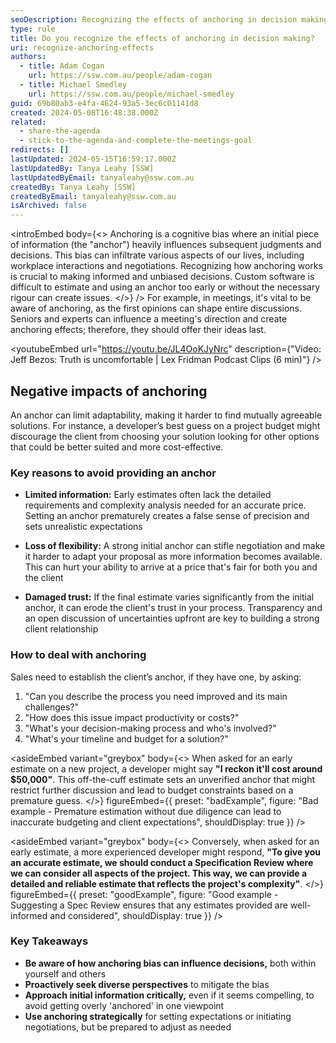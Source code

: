 ```yaml
---
seoDescription: Recognizing the effects of anchoring in decision making can help you avoid cognitive biases and make informed choices.
type: rule
title: Do you recognize the effects of anchoring in decision making?
uri: recognize-anchoring-effects
authors:
  - title: Adam Cogan
    url: https://ssw.com.au/people/adam-cogan
  - title: Michael Smedley
    url: https://ssw.com.au/people/michael-smedley
guid: 69b80ab3-e4fa-4624-93a5-3ec6c01141d8
created: 2024-05-08T16:48:38.000Z
related:
  - share-the-agenda
  - stick-to-the-agenda-and-complete-the-meetings-goal
redirects: []
lastUpdated: 2024-05-15T16:59:17.000Z
lastUpdatedBy: Tanya Leahy [SSW]
lastUpdatedByEmail: tanyaleahy@ssw.com.au
createdBy: Tanya Leahy [SSW]
createdByEmail: tanyaleahy@ssw.com.au
isArchived: false
---
```


<introEmbed
  body={<>
Anchoring is a cognitive bias where an initial piece of information (the "anchor") heavily influences subsequent judgments and decisions. This bias can infiltrate various aspects of our lives, including workplace interactions and negotiations. Recognizing how anchoring works is crucial to making informed and unbiased decisions. Custom software is difficult to estimate and using an anchor too early or without the necessary rigour can create issues.
  </>}
/>
For example, in meetings, it's vital to be aware of anchoring, as the first opinions can shape entire discussions. Seniors and experts can influence a meeting's direction and create anchoring effects; therefore, they should offer their ideas last.


<youtubeEmbed url="https://youtu.be/JL4OoKJyNrc" description={"Video: Jeff Bezos: Truth is uncomfortable | Lex Fridman Podcast Clips (6 min)"} />


## Negative impacts of anchoring

An anchor can limit adaptability, making it harder to find mutually agreeable solutions. For instance, a developer’s best guess on a project budget might discourage the client from choosing your solution looking for other options that could be better suited and more cost-effective.

### Key reasons to avoid providing an anchor

- **Limited information:** Early estimates often lack the detailed requirements and complexity analysis needed for an accurate price. Setting an anchor prematurely creates a false sense of precision and sets unrealistic expectations

- **Loss of flexibility:** A strong initial anchor can stifle negotiation and make it harder to adapt your proposal as more information becomes available. This can hurt your ability to arrive at a price that's fair for both you and the client

- **Damaged trust:** If the final estimate varies significantly from the initial anchor, it can erode the client's trust in your process. Transparency and an open discussion of uncertainties upfront are key to building a strong client relationship

### How to deal with anchoring

Sales need to establish the client’s anchor, if they have one, by asking:

1. "Can you describe the process you need improved and its main challenges?"
2. "How does this issue impact productivity or costs?"
3. "What's your decision-making process and who's involved?"
4. "What's your timeline and budget for a solution?"


<asideEmbed
  variant="greybox"
  body={<>
    When asked for an early estimate on a new project, a developer might say **"I reckon it'll cost around $50,000"**. This off-the-cuff estimate sets an unverified anchor that might restrict further discussion and lead to budget constraints based on a premature guess.
  </>}
  figureEmbed={{
    preset: "badExample",
    figure: "Bad example - Premature estimation without due diligence can lead to inaccurate budgeting and client expectations",
    shouldDisplay: true
  }}
/>



<asideEmbed
  variant="greybox"
  body={<>
    Conversely, when asked for an early estimate, a more experienced developer might respond, **"To give you an accurate estimate, we should conduct a Specification Review where we can consider all aspects of the project. This way, we can provide a detailed and reliable estimate that reflects the project's complexity"**.
  </>}
  figureEmbed={{
    preset: "goodExample",
    figure: "Good example - Suggesting a Spec Review ensures that any estimates provided are well-informed and considered",
    shouldDisplay: true
  }}
/>


### Key Takeaways

- **Be aware of how anchoring bias can influence decisions,** both within yourself and others
- **Proactively seek diverse perspectives** to mitigate the bias
- **Approach initial information critically,** even if it seems compelling, to avoid getting overly 'anchored' in one viewpoint
- **Use anchoring strategically** for setting expectations or initiating negotiations, but be prepared to adjust as needed
